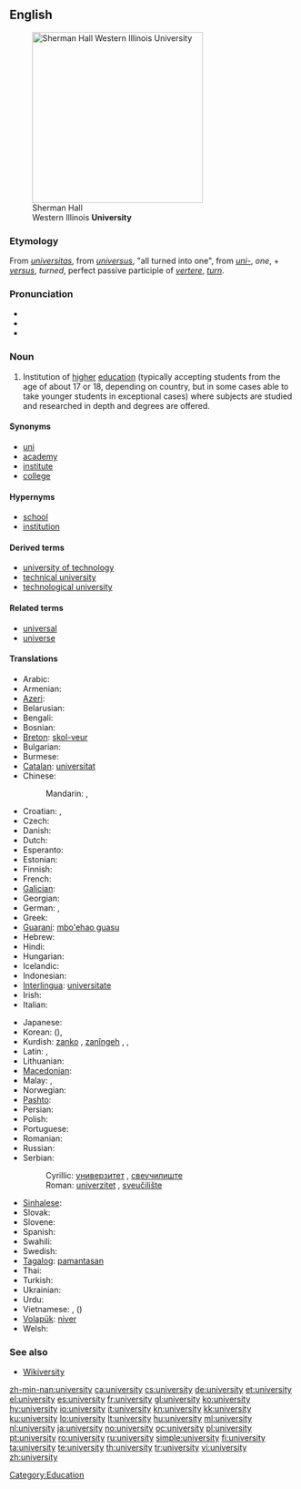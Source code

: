 {{wikipedia}}
==English==
[[Image:Sherman Hall.jpg|thumb|right|300px|Sherman Hall<br>Western Illinois '''University''']]

===Etymology===
From {{etyl|la}} ''[[universitas]]'', from ''[[universus]]'', "all turned into one", from ''[[uni-]]'', ''one'', + ''[[versus]]'', ''turned'', perfect passive participle of ''[[vertere]]'', ''[[turn]]''.

===Pronunciation===
* {{IPA|/juːnɪˈvɜːsətiː/}}
* {{audio|en-us-university.ogg|Audio (US)}}
* {{audio|En-uk-university.ogg|Audio (UK)}}

===Noun===
{{en-noun|universities}}

# Institution of [[high]]er [[education]] (typically accepting students from the age of about 17 or 18, depending on country, but in some cases able to take younger students in exceptional cases) where subjects are studied and researched in depth and degrees are offered.

====Synonyms====
* [[uni]]
* [[academy]]
* [[institute]]
* [[college]]

====Hypernyms====
* [[school]]
* [[institution]]

====Derived terms====
* [[university of technology]]
* [[technical university]]
* [[technological university]]

====Related terms====
* [[universal]]
* [[universe]]

====Translations====
{{trans-top|institution of higher education}}
* Arabic: {{t-|ar|جامعة|f|alt=جامِعَة|tr=jaami3a(t)}}
* Armenian: {{t-|hy|համալսարան|tr=hamalsaran}}
* [[Azeri]]: {{t-|az|universitet|xs=Azeri}}
* Belarusian: {{t|be|універсітэт|m|tr=universitét|xs=Belarusian}}
* Bengali: {{t|bn|বিশ্ববিদ্যালয় |sc=Beng|xs=Bengali}}
* Bosnian: {{t-|bs|univerzitet|m}}
* [[Breton]]: [[skol-veur]] {{f}}
* Bulgarian: {{t-|bg|университет|m|tr=universitét}}
* Burmese: {{t-|my|တက္ကသိုလ်|tr=tekkătho|sc=Mymr|xs=Burmese}}
* [[Catalan]]: [[universitat]] {{f}}
* Chinese:
*: Mandarin: {{t-|cmn|大學|sc=Hani}},  {{t-|cmn|大学|tr=dàxué|sc=Hani}}
* Croatian: {{t+|hr|sveučilište|n}}, {{t+|hr|univerzitet|m}}
* Czech: {{t+|cs|univerzita|f}}
* Danish: {{t-|da|universitet}}
* Dutch: {{t+|nl|universiteit|f}}
* Esperanto: {{t+|eo|universitato|xs=Esperanto}}
* Estonian: {{t-|et|ülikool}}
* Finnish: {{t+|fi|yliopisto}}
* French: {{t+|fr|université|f}}
* [[Galician]]: {{t+|gl|universidade|f|xs=Galician}}
* Georgian: {{t|ka|უნივერსიტეტი|sc=Geor|xs=Georgian}}
* German: {{t+|de|Universität|f}}, {{t+|de|Hochschule|f}}
* Greek: {{t+|el|πανεπιστήμιο|n|tr=panepistímio}}
* [[Guaraní]]: [[mbo'ehao guasu]]
* Hebrew: {{t+|he|אוניברסיטה|f|tr=oniversita}}
* Hindi: {{t|hi|विश्वविद्यालय|tr=viśvavidyālay|xs=Hindi}}
* Hungarian: {{t+|hu|egyetem}}
* Icelandic: {{t+|is|háskóli}}
* Indonesian: {{t-|id|universitas|xs=Indonesian}}
* [[Interlingua]]: [[universitate]]
* Irish: {{t+|ga|ollscoil|xs=Irish}}
* Italian: {{t+|it|università|f}}
{{trans-mid}}
* Japanese: {{t+|ja|大学|tr=だいがく daigaku}}
* Korean: {{t-|ko|대학|tr=daehak|sc=Hang}} ({{t|ko| 大學}}),  {{t|ko|대학교|tr=daehakgyo|sc=Hang}}
* Kurdish: [[zanko]] {{f}}, [[zanîngeh]] {{f}}, {{ku-Arab|[[زانکۆ]]}}, {{ku-Arab|[[دانیشتگا]]}}
* Latin: {{t-|la|universitas|f}},  {{t|la|studium generale|n}}
* Lithuanian: {{t+|lt|universitetas|m|xs=Lithuanian}}
* [[Macedonian]]: {{t-|mk|универзитет|m|tr=univerzitét}}
* Malay: {{t|ms|universiti|xs=Malay}},  {{t|ms|menara gading|xs=Malay}}
* Norwegian: {{t+|no|universitet|n}}
* [[Pashto]]: {{t+|ps|پوهنتون|m|tr=pohantun|sc=ps-Arab|xs=Pashto}}
* Persian: {{t+|fa|دانشگاه|tr=dânešgâh|xs=Persian}}
* Polish: {{t+|pl|uniwersytet|m}}
* Portuguese: {{t+|pt|universidade|f}}
* Romanian: {{t+|ro|universitate|f}}
* Russian: {{t+|ru|университет|m|tr=universitét}}
* Serbian:
*: Cyrillic: [[универзитет#Serbian|универзитет]] {{m}}, [[свеучилиште]] {{n}}
*: Roman: [[univerzitet#Serbian|univerzitet]] {{m}}, [[sveučilište]] {{n}}
* [[Sinhalese]]: {{t|si|විශ්ව විද්‍යාලය|sc=Sinh|xs=Sinhalese}}
* Slovak: {{t-|sk|univerzita|f}}
* Slovene: {{t+|sl|univerza|f}}
* Spanish: {{t+|es|universidad|f}}
* Swahili: {{t+|sw|chuo kikuu|xs=Swahili}}
* Swedish: {{t+|sv|universitet|n}}
* [[Tagalog]]: [[pamantasan]]
* Thai: {{t-|th|มหาวิทยาลัย|tr=máhăa wíttáyaalai}}
* Turkish: {{t+|tr|üniversite}}
* Ukrainian: {{t|uk|університет|m|tr=universytét|xs=Ukrainian}}
* Urdu: {{t|ur|جامعہ|xs=Urdu}}
* Vietnamese: {{t+|vi|trường đại học|xs=Vietnamese}},  {{t|vi|đại học|xs=Vietnamese}} ({{t-|vi|大學|sc=Hani|xs=Vietnamese}})
* [[Volapük]]: [[niver]]
* Welsh: {{t-|cy|prifysgol|xs=Welsh}}
{{trans-bottom}}

===See also===
* [http://textbook.wikipedia.org/wiki/Wikiversity Wikiversity]

[[Category:Education]]

[[zh-min-nan:university]]
[[ca:university]]
[[cs:university]]
[[de:university]]
[[et:university]]
[[el:university]]
[[es:university]]
[[fr:university]]
[[gl:university]]
[[ko:university]]
[[hy:university]]
[[io:university]]
[[it:university]]
[[kn:university]]
[[kk:university]]
[[ku:university]]
[[lo:university]]
[[lt:university]]
[[hu:university]]
[[ml:university]]
[[nl:university]]
[[ja:university]]
[[no:university]]
[[oc:university]]
[[pl:university]]
[[pt:university]]
[[ro:university]]
[[ru:university]]
[[simple:university]]
[[fi:university]]
[[ta:university]]
[[te:university]]
[[th:university]]
[[tr:university]]
[[vi:university]]
[[zh:university]]